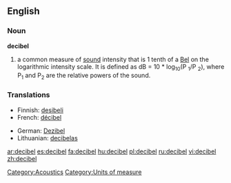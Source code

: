{{wikipedia}}
==English==

===Noun===
'''decibel'''

# a common measure of [[sound]] intensity that is 1 tenth of a [[Bel]] on the logarithmic intensity scale.  It is defined as dB = 10 * log<sub>10</sub>(P <sub>1</sub>/P <sub>2</sub>), where P<sub>1</sub> and P<sub>2</sub> are the relative powers of the sound.

===Translations===
{{rfc-level|Translations at L3+ (AutoFormat would have corrected level of Translations)}}
{{top}}
*Finnish: [[desibeli]]
*French: [[décibel]] {{m}}
{{mid}}
*German: [[Dezibel]] {{n}}
*Lithuanian: [[decibelas]] {{m}}
{{bottom}}

[[Category:Acoustics]]
[[Category:Units of measure]]

[[ar:decibel]]
[[es:decibel]]
[[fa:decibel]]
[[hu:decibel]]
[[pl:decibel]]
[[ru:decibel]]
[[vi:decibel]]
[[zh:decibel]]